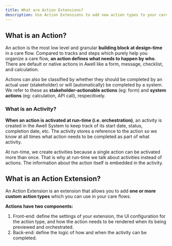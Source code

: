 ```yaml
---
title: What are Action Extensions?
description: Use Action Extensions to add new action types to your care flows
---
```


## What is an Action?

An action is the most low level and granular **building block at design-time** in a care flow. Compared to tracks and steps which purely help you organize a care flow, **an action defines what needs to happen by who**. There are default or native actions in Awell like a form, message, checklist, and calculation.

Actions can also be classified by whether they should be completed by an actual user (stakeholder) or will (automatically) be completed by a system. We refer to these as **stakeholder-actionable actions** (eg: form) and **system actions** (eg: calculation, API call), respecitively.

### What is an Activity?

**When an action is activated at run-time (i.e. orchestration)**, an activity is created in the Awell System to keep track of its start date, status, completion date, etc. The activity stores a reference to the action so we know at all times what action needs to be completed as part of what activity.

At run-time, we create activities because a single action can be activated more than once. That is why at run-time we talk about activities instead of actions. The information about the action itself is embedded in the activity.

## What is an Action Extension?

An Action Extension is an extension that allows you to add **one or more custom action types** which you can use in your care flows.

**Actions have two components:**

1. Front-end: define the settings of your extension, the UI configuration for the action type, and how the action needs to be rendered when its being previewed and orchestrated.
2. Back-end: define the logic of how and when the activity can be completed.
